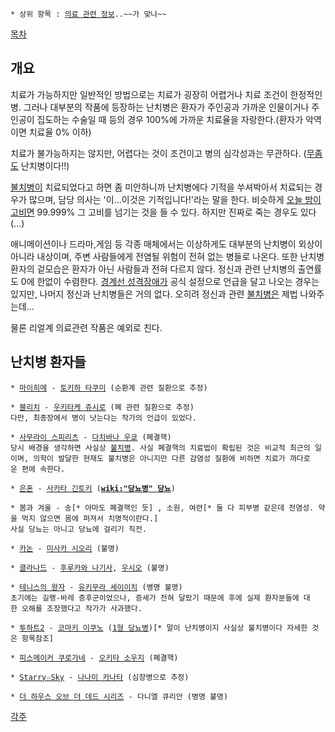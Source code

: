  * 상위 항목 : [[의료 관련 정보]]..~~가 맞나~~

[[목차]]
== 개요 ==
치료가 가능하지만 일반적인 방법으로는 치료가 굉장히 어렵거나 치료 조건이 한정적인 병. 그러나 대부분의 작품에 등장하는 난치병은 환자가 주인공과 가까운 인물이거나 주인공이 집도하는 수술일 때 등의 경우 100%에 가까운 치료율을 자랑한다.(환자가 악역이면 치료율 0% 이하)

치료가 불가능하지는 않지만, 어렵다는 것이 조건이고 병의 심각성과는 무관하다. ([[무좀]]도 난치병이다!!)

[[불치병]]이 치료되었다고 하면 좀 미안하니까 난치병에다 기적을 쑤셔박아서 치료되는 경우가 많으며, 담당 의사는 '이...이것은 기적입니다!'라는 말을 한다. 비슷하게 [[오늘 밤이 고비]]면 99.999% 그 고비를 넘기는 것을 들 수 있다. 하지만 진짜로 죽는 경우도 있다(...)

애니메이션이나 드라마,게임 등 각종 매체에서는 이상하게도 대부분의 난치병이 외상이 아니라 내상이며, 주변 사람들에게 전염될 위험이 전혀 없는 병들로 나온다. 또한 난치병 환자의 겉모습은 환자가 아닌 사람들과 전혀 다르지 않다.
정신과 관련 난치병의 출연률도 0에 한없이 수렴한다. [[경계선 성격장애]]가 공식 설정으로 언급을 달고 나오는 경우는 있지만, 나머지 정신과 난치병들은 거의 없다. 오히려 정신과 관련 [[불치병]]은 제법 나와주는데...

물론 리얼계 의료관련 작품은 예외로 친다.
== 난치병 환자들 ==
 * [[마이히메]] - [[토키하 타쿠미]] (순환계 관련 질환으로 추정)

 * [[블리치]] - [[우키타케 쥬시로]] (폐 관련 질환으로 추정)
 다만, 최종장에서 병이 낫는다는 작가의 언급이 있었다.

 * [[사무라이 스피리츠]] - [[다치바나 우쿄]] (폐결핵)
 당시 배경을 생각하면 사실상 [[불치병]]. 사실 폐결핵의 치료법이 확립된 것은 비교적 최근의 일이며, 의학이 발달한 현재도 불치병은 아니지만 다른 감염성 질환에 비하면 치료가 까다로운 편에 속한다.

 * [[은혼]] - [[사카타 긴토키]] ('''[[wiki:"당뇨병" 당뇨]]''')

 * 봄과 겨울 - 송[* 아마도 폐결핵인 듯] , 소원, 여련[* 둘 다 피부병 같은데 전염성. 약을 먹지 않으면 몸에 퍼져서 치명적이란다.]
 사실 당뇨는 아니고 당뇨에 걸리기 직전.

 * [[카논]] - [[미사카 시오리]] (불명)

 * [[클라나드]] - [[후루카와 나기사]], [[우시오]] (불명)

 * [[테니스의 왕자]] - [[유키무라 세이이치]] (병명 불명)
 초기에는 길랭-바레 증후군이었으나, 증세가 전혀 달랐기 때문에 후에 실제 환자분들에 대한 오해를 조장했다고 작가가 사과했다.

 * [[투하트2]] - [[코마키 이쿠노]] ([[1형 당뇨병]])[* 말이 난치병이지 사실상 불치병이다 자세한 것은 항목참조]

 * [[피스메이커 쿠로가네]] - [[오키타 소우지]] (폐결핵)

 * [[Starry☆Sky]] - [[나나미 카나타]] (심장병으로 추정)

 * [[더 하우스 오브 더 데드 시리즈]] - 다니엘 큐리안 (병명 불명)

[[각주]]
